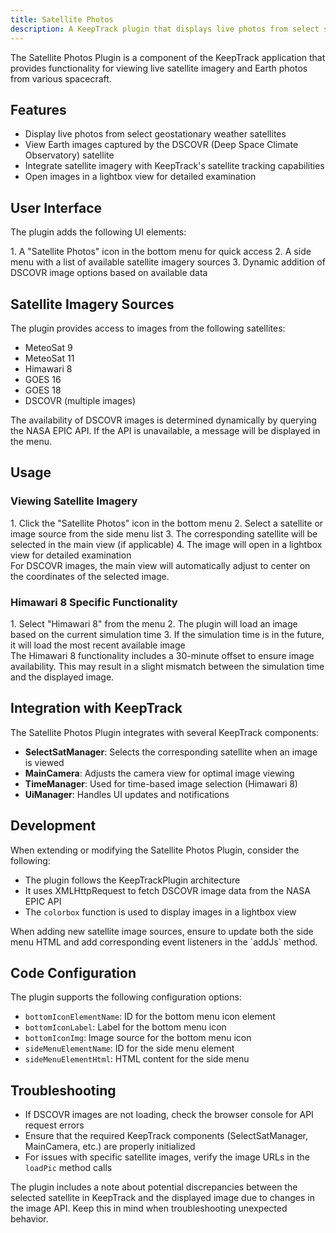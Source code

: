 ```yaml
---
title: Satellite Photos
description: A KeepTrack plugin that displays live photos from select satellites and enables users to view Earth images from various spacecraft.
---
```



The Satellite Photos Plugin is a component of the KeepTrack application that provides functionality for viewing live satellite imagery and Earth photos from various spacecraft.

## Features

- Display live photos from select geostationary weather satellites
- View Earth images captured by the DSCOVR (Deep Space Climate Observatory) satellite
- Integrate satellite imagery with KeepTrack's satellite tracking capabilities
- Open images in a lightbox view for detailed examination

## User Interface

The plugin adds the following UI elements:

<Steps>
1. A "Satellite Photos" icon in the bottom menu for quick access
2. A side menu with a list of available satellite imagery sources
3. Dynamic addition of DSCOVR image options based on available data
</Steps>

## Satellite Imagery Sources

The plugin provides access to images from the following satellites:

- MeteoSat 9
- MeteoSat 11
- Himawari 8
- GOES 16
- GOES 18
- DSCOVR (multiple images)

<Aside>
  The availability of DSCOVR images is determined dynamically by querying the NASA EPIC API. If the API is unavailable, a message will be displayed in the menu.
</Aside>

## Usage

### Viewing Satellite Imagery
<Steps>
1. Click the "Satellite Photos" icon in the bottom menu
2. Select a satellite or image source from the side menu list
3. The corresponding satellite will be selected in the main view (if applicable)
4. The image will open in a lightbox view for detailed examination
</Steps>

<Aside type="tip">
  For DSCOVR images, the main view will automatically adjust to center on the coordinates of the selected image.
</Aside>

### Himawari 8 Specific Functionality
<Steps>
1. Select "Himawari 8" from the menu
2. The plugin will load an image based on the current simulation time
3. If the simulation time is in the future, it will load the most recent available image
</Steps>

<Aside>
  The Himawari 8 functionality includes a 30-minute offset to ensure image availability. This may result in a slight mismatch between the simulation time and the displayed image.
</Aside>

## Integration with KeepTrack

The Satellite Photos Plugin integrates with several KeepTrack components:

- **SelectSatManager**: Selects the corresponding satellite when an image is viewed
- **MainCamera**: Adjusts the camera view for optimal image viewing
- **TimeManager**: Used for time-based image selection (Himawari 8)
- **UiManager**: Handles UI updates and notifications

## Development

When extending or modifying the Satellite Photos Plugin, consider the following:

- The plugin follows the KeepTrackPlugin architecture
- It uses XMLHttpRequest to fetch DSCOVR image data from the NASA EPIC API
- The `colorbox` function is used to display images in a lightbox view

<Aside>
  When adding new satellite image sources, ensure to update both the side menu HTML and add corresponding event listeners in the `addJs` method.
</Aside>

## Code Configuration

The plugin supports the following configuration options:

- `bottomIconElementName`: ID for the bottom menu icon element
- `bottomIconLabel`: Label for the bottom menu icon
- `bottomIconImg`: Image source for the bottom menu icon
- `sideMenuElementName`: ID for the side menu element
- `sideMenuElementHtml`: HTML content for the side menu

## Troubleshooting

- If DSCOVR images are not loading, check the browser console for API request errors
- Ensure that the required KeepTrack components (SelectSatManager, MainCamera, etc.) are properly initialized
- For issues with specific satellite images, verify the image URLs in the `loadPic` method calls

<Aside type="note">
  The plugin includes a note about potential discrepancies between the selected satellite in KeepTrack and the displayed image due to changes in the image API. Keep this in mind when troubleshooting unexpected behavior.
</Aside>